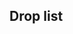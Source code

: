 ==Drop list==
{{Section}}
{{Map/Drops
|regular = true
|no_legend = true
|filter_button = true
|nodes = E,G,H,J,K,N,S,T
|boss = T
|Akatsuki:E/{S:0.44%}, G/{S:0.58%}, H/{S:0.99%  A:0.65%}, J/{S:0.96%  A:1.02%}, K/{S:0.98%  A:0.74%}, N/{S:1.16%  A:0.41%}, S/{S:1.32%  A:0.88%}
|Akebono:T/{B:1.56%}
|Aoba:H/{S:1.01%}, J/{S:1.11%}, K/{S:1.07%  A:0.68%}, N/{S:1.25%  A:1.02%}, S/{S:1.52%}, T/{S:1.63%  A:3.69%  B:2.72%}
|Arare:T/{B:1.56%}
|Arashio:T/{B:3.70%}
|Asashimo:T/{S:1.10%}
|Asashio:T/{B:1.36%}
|Ashigara:H/{S:1.00%}, J/{S:1.05%}, K/{S:1.02%  A:0.75%}, N/{S:1.19%  A:0.61%}, S/{S:0.95%  A:0.70%}, T/{A:1.91%  B:1.36%}
|Atago:H/{S:0.99%}, J/{S:0.68%}, K/{S:1.09%}, N/{S:0.99%}, S/{S:1.40%}, T/{S:3.74%  A:3.72%}
|Ayanami:E/{S:0.84%}, G/{S:2.04%}, H/{S:1.95%  A:0.66%}, J/{S:2.17%  A:1.41%}, K/{S:2.22%  A:0.76%}, N/{S:2.55%  A:1.02%}, S/{S:2.26%  A:0.88%}
|Chikuma:H/{S:1.75%}, J/{S:1.05%}, K/{S:2.03%}, N/{S:2.69%}, S/{S:2.12%}, T/{S:3.74%  A:3.66%}
|Choukai:H/{S:0.97%  A:0.60%}, J/{S:1.09%}, K/{S:1.14%  A:0.77%}, N/{S:1.21%  A:1.02%}, S/{S:1.07%  A:1.93%}, T/{A:1.78%  B:1.75%}
|Fubuki:E/{S:0.83%}, G/{S:1.46%}, H/{S:1.02%  A:0.66%}, J/{S:1.14%  A:0.54%}, K/{S:1.05%  A:0.70%}, N/{S:1.13%  A:0.61%}, S/{S:1.19%  A:1.05%}
|Fumizuki:T/{B:0.78%}
|Furutaka:H/{S:0.98%}, J/{S:1.20%}, K/{S:1.04%}, N/{S:1.23%  A:0.82%}, S/{S:1.28%}, T/{S:1.59%  A:3.73%  B:4.09%}
|Fusou:K/{S:0.95%}, N/{S:1.04%}, S/{S:0.41%}
|Haguro:H/{S:0.98%}, J/{S:1.11%}, K/{S:1.04%  A:0.72%}, N/{S:1.15%  A:0.41%}, S/{S:1.05%  A:0.70%}, T/{A:1.82%  B:1.95%}
|Haruna:K/{S:1.11%}, N/{S:1.10%}, S/{S:1.26%}, T/{S:1.90%  A:0.94%}
|Hatsuyuki:E/{S:0.80%}, G/{S:1.75%}, H/{S:1.00%  A:0.65%}, J/{S:1.11%  A:0.83%}, K/{S:1.03%  A:0.73%}, N/{S:1.03%  A:1.02%}, S/{S:1.05%  A:1.41%}
|Hayashimo:T/{S:2.15%}
|Hibiki:E/{S:0.55%}, H/{S:1.00%  A:0.72%}, J/{S:0.85%  A:1.02%}, K/{S:1.14%  A:0.76%}, N/{S:1.08%  A:1.23%}, S/{S:1.34%  A:0.88%}
|Hiei:K/{S:1.00%}, N/{S:0.92%}, S/{S:1.28%}, T/{S:1.95%  A:0.98%}
|Hiyou:T/{S:3.75%  A:3.59%}
|Houshou:E/{S:0.27%}, G/{S:0.58%}, H/{S:1.00%  A:0.71%}, J/{S:1.18%  A:1.12%}, K/{S:1.03%  A:0.72%}, N/{S:1.33%  A:0.82%}, S/{S:1.01%  A:0.70%}
|Hyuuga:T/{S:1.90%}
|I-8:N/{S:0.68%}
|Ikazuchi:E/{S:0.77%}, G/{S:0.58%}, H/{S:0.99%  A:0.72%}, J/{S:1.12%  A:0.83%}, K/{S:1.15%  A:0.75%}, N/{S:1.12%  A:0.61%}, S/{S:1.21%  A:1.58%}
|Inazuma:E/{S:0.77%}, G/{S:0.58%}, H/{S:1.01%  A:0.66%}, J/{S:1.29%  A:0.88%}, K/{S:1.12%  A:0.79%}, N/{S:1.27%  A:0.82%}, S/{S:1.50%  A:1.05%}
|Ise:T/{S:1.89%}
|Isonami:E/{S:0.93%}, G/{S:2.04%}, H/{S:0.99%  A:0.67%}, J/{S:1.13%  A:0.68%}, K/{S:1.09%  A:0.75%}, N/{S:0.54%  A:0.41%}, S/{S:1.17%  A:0.53%}
|Isuzu:H/{S:0.99%  A:0.71%}, J/{S:0.92%  A:0.24%}, K/{S:1.14%  A:0.75%}, N/{S:1.23%  A:1.43%}, S/{S:1.07%  A:1.23%}, T/{A:1.91%  B:2.53%}
|Jintsuu:H/{S:0.99%  A:0.76%}, J/{S:1.19%  A:0.93%}, K/{S:1.16%  A:0.77%}, N/{S:1.10%  A:1.43%}, S/{S:1.05%  A:1.23%}, T/{A:0.84%  B:1.17%}
|Junyou:E/{A:0.03%}, T/{S:3.84%  A:3.74%}
|Kaga:T/{S:3.82%}
|Kagerou:T/{A:0.73%  B:3.89%}
|Kako:H/{S:1.94%}, J/{S:2.18%}, K/{S:2.11%  A:0.79%}, N/{S:2.41%  A:1.43%}, S/{S:2.31%}, T/{S:1.55%  A:5.55%  B:2.92%}
|Kasumi:T/{B:2.14%}
|Kikuzuki:T/{B:1.95%}
|Kinugasa:K/{S:1.01%}, N/{S:0.95%}, S/{S:1.11%}, T/{S:3.73%  A:3.59%}
|Kirishima:K/{S:1.02%}, N/{S:1.15%}, S/{S:1.38%}, T/{S:1.92%  A:0.90%}
|Kisaragi:T/{B:1.95%}
|Kiso:H/{S:1.01%}, J/{S:1.30%}, K/{S:0.92%  A:0.77%}, N/{S:1.30%  A:1.43%}, S/{S:0.84%  A:1.23%}, T/{A:1.74%  B:2.14%}
|Kitakami:T/{S:1.90%  A:1.86%}
|Kiyoshimo:T/{S:2.20%}
|Kongou:K/{S:1.00%}, N/{S:1.10%}, S/{S:1.09%}, T/{S:1.89%  A:0.94%}
|Kuma:H/{S:1.01%}, J/{S:0.97%}, K/{S:1.05%  A:0.79%}, N/{S:1.22%  A:1.02%}, S/{S:1.26%  A:0.70%}, T/{S:1.90%  A:3.64%  B:1.56%}
|Kumano:T/{S:3.79%}
|Kuroshio:T/{B:3.50%}
|Libeccio:K/{S:0.86%}, N/{S:1.03%}, S/{S:0.27%}
|Maikaze:T/{S:2.92%}
|Maruyu:T/{S:1.94%}
|Maya:H/{S:0.95%  A:0.40%}, J/{S:1.00%}, K/{S:0.94%  A:0.76%}, N/{S:1.06%  A:1.23%}, S/{S:1.05%  A:0.70%}, T/{A:1.88%  B:2.14%}
|Michishio:T/{B:1.75%}
|Mikazuki:T/{B:2.92%}
|Mikuma:T/{S:1.56%}
|Miyuki:E/{S:0.90%}, G/{S:0.88%}, H/{S:0.94%  A:0.68%}, J/{S:1.09%  A:0.54%}, K/{S:1.14%  A:0.74%}, N/{S:0.81%  A:1.64%}, S/{S:1.19%  A:0.88%}
|Mochizuki:T/{B:1.36%}
|Mogami:H/{S:0.98%}, K/{S:1.02%}, N/{S:1.10%}, S/{S:1.21%}, T/{S:7.00%  A:3.54%}
|Murakumo:E/{S:0.94%}, G/{S:0.88%}, H/{S:1.00%  A:0.75%}, J/{S:1.03%  A:0.73%}, K/{S:0.21%  A:0.72%  B:0.65%}, N/{S:0.19%  A:2.66%}, S/{S:1.40%  A:0.70%}
|Murasame:T/{B:1.17%}
|Mutsuki:T/{B:2.14%}
|Myoukou:H/{S:1.02%}, J/{S:1.20%}, K/{S:1.00%}, N/{S:1.15%}, S/{S:1.34%}, T/{S:3.74%  A:3.68%}
|Nachi:H/{S:0.99%}, J/{S:1.02%}, K/{S:1.09%  A:0.77%}, N/{S:1.06%  A:1.43%}, S/{S:1.38%  A:0.70%}, T/{S:1.58%  A:1.75%  B:0.97%}
|Nagara:H/{S:1.00%  A:0.73%}, J/{S:1.33%}, K/{S:1.01%  A:0.79%}, N/{S:1.23%  A:0.61%}, S/{S:1.28%  A:0.35%}, T/{S:1.86%  A:3.57%  B:0.97%}
|Nagatsuki:T/{B:1.95%}
|Naka:H/{S:0.99%  A:0.71%}, J/{S:1.00%  A:1.02%}, K/{S:1.18%  A:0.72%}, N/{S:1.33%  A:1.43%}, S/{S:1.24%  A:1.41%}, T/{A:0.80%  B:2.14%}
|Natori:H/{S:0.95%  A:0.69%}, J/{S:1.00%  A:0.78%}, K/{S:1.13%  A:0.73%}, N/{S:1.12%  A:1.02%}, S/{S:1.38%  A:1.41%}, T/{A:1.79%  B:1.56%}
|Nowaki:T/{S:1.12%}
|Oboro:T/{B:1.36%}
|Ooshio:T/{B:0.78%}
|Ryuujou:T/{S:3.73%  A:3.68%}
|Satsuki:T/{B:2.33%}
|Sazanami:T/{B:2.14%}
|Sendai:H/{S:1.00%  A:0.69%}, J/{S:1.05%  A:0.44%}, K/{S:1.17%  A:0.80%}, N/{S:1.29%  A:1.02%}, S/{S:1.34%  A:1.05%}, T/{S:1.92%  A:3.62%  B:1.75%}
|Shigure:T/{B:1.75%}
|Shikinami:E/{S:0.99%}, G/{S:1.17%}, H/{S:1.93%  A:0.67%}, J/{S:2.27%  A:0.97%}, K/{S:2.09%  A:0.73%}, N/{S:2.54%  A:0.82%}, S/{S:2.47%  A:0.88%}
|Shiranui:T/{A:0.84%  B:3.50%}
|Shiratsuyu:T/{B:1.17%}
|Shirayuki:E/{S:0.82%}, G/{S:0.58%}, H/{S:1.00%  A:0.76%}, J/{S:1.16%  A:0.54%}, K/{S:1.02%  A:0.70%}, N/{S:1.17%  A:0.20%}, S/{S:0.95%  A:0.88%}
|Shouhou:H/{S:0.98%  A:0.73%}, J/{S:1.01%  A:1.02%}, K/{S:0.95%  A:0.75%}, N/{S:1.25%  A:1.64%}, S/{S:1.24%  A:0.88%}, T/{S:3.79%  A:3.62%}
|Suzuya:T/{S:3.79%}
|Takao:H/{S:0.99%}, J/{S:0.42%}, K/{S:1.13%}, N/{S:1.23%}, S/{S:1.09%}, T/{S:3.65%  A:3.54%}
|Tama:H/{S:0.99%}, J/{S:1.20%}, K/{S:1.03%  A:0.73%}, N/{S:1.09%  A:0.41%}, S/{S:1.17%  A:1.58%}, T/{A:1.84%  B:2.33%}
|Tone:H/{S:1.44%}, J/{S:1.18%}, K/{S:2.15%}, N/{S:2.49%}, S/{S:2.63%}, T/{S:3.80%  A:3.53%}
|Ushio:T/{B:1.75%}
|Yamashiro:K/{S:0.96%}, N/{S:1.13%}
|Yura:H/{S:0.97%  A:0.68%}, J/{S:1.17%  A:0.44%}, K/{S:0.98%  A:0.72%}, N/{S:1.20%  A:0.82%}, S/{S:1.34%  A:1.41%}, T/{A:1.96%  B:2.14%}
|Yuudachi:T/{B:2.33%}
|Z1:N/{S:0.12%}
}}
{{SectionEnd}}